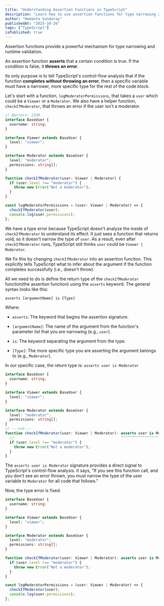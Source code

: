 ```yaml
---
title: "Understanding Assertion Functions in TypeScript"
description: "Learn how to use assertion functions for type narrowing and runtime validation."
author: "Hemanta Sundaray"
publishedAt: "2025-10-26"
tags: ["TypeScript"]
isPublished: true
---
```


Assertion functions provide a powerful mechanism for type narrowing and runtime validation.

An assertion function **asserts** that a certain condition is true. If the condition is false, it **throws an error**.

Its only purpose is to tell TypeScript's control-flow analysis that if the function **completes without throwing an error**, then a specific variable must have a narrower, more specific type for the rest of the code block.

Let's start with a function, `logModeratorPermissions`, that takes a `user` which could be a `Viewer` or a `Moderator`. We also have a helper function, `checkIfModerator`, that throws an error if the user isn't a moderator.

```ts twoslash title="TypeScript" showLineNumbers
// @errors: 2339
interface BaseUser {
  username: string;
}

interface Viewer extends BaseUser {
  level: "viewer";
}

interface Moderator extends BaseUser {
  level: "moderator";
  permissions: string[];
}

function checkIfModerator(user: Viewer | Moderator) {
  if (user.level !== "moderator") {
    throw new Error("Not a moderator");
  }
}

const logModeratorPermissions = (user: Viewer | Moderator) => {
  checkIfModerator(user);
  console.log(user.permissions);
};
```

We have a type error because TypeScript doesn't analyze the inside of `checkIfModerator` to understand its effect. It just sees a function that returns void, so it doesn't narrow the type of `user`. As a result, even after `checkIfModerator` runs, TypeScript still thinks `user` could be `Viewer | Moderator`.

We fix this by changing `checkIfModerator` into an assertion function. This explicitly tells TypeScript what to infer about the argument if the function completes successfully (i.e., doesn't throw).

All we need to do is define the return type of the `checkIfModerator` function(the assertion function) using the `asserts` keyword. The general syntax looks like this:

```ts title="TypeScript" showLineNumbers
asserts [argumentName] is [Type]
```

Where:

- `asserts`: The keyword that begins the assertion signature.

- `[argumentName]`: The name of the argument from the function's parameter list that you are narrowing (e.g., `user`).

- `is`: The keyword separating the argument from the type.

- `[Type]`: The more specific type you are asserting the argument belongs to (e.g., `Moderator`).

In our specific case, the return type is: `asserts user is Moderator`

```ts {14-18} twoslash title="TypeScript" showLineNumbers
interface BaseUser {
  username: string;
}

interface Viewer extends BaseUser {
  level: "viewer";
}

interface Moderator extends BaseUser {
  level: "moderator";
  permissions: string[];
}
// ---cut---
function checkIfModerator(user: Viewer | Moderator): asserts user is Moderator {
  //                                                 ^^^^^^^^^^^^^^^^^^^^^^^^^
  if (user.level !== "moderator") {
    throw new Error("Not a moderator");
  }
}
```

The `asserts user is Moderator` signature provides a direct signal to TypeScript's control-flow analysis. It says, "If you see this function call, and you don't see an error thrown, you must narrow the type of the user variable to `Moderator` for all code that follows."

Now, the type error is fixed.

```ts twoslash title="TypeScript" showLineNumbers
interface BaseUser {
  username: string;
}

interface Viewer extends BaseUser {
  level: "viewer";
}

interface Moderator extends BaseUser {
  level: "moderator";
  permissions: string[];
}

function checkIfModerator(user: Viewer | Moderator): asserts user is Moderator {
  if (user.level !== "moderator") {
    throw new Error("Not a moderator");
  }
}

const logModeratorPermissions = (user: Viewer | Moderator) => {
  checkIfModerator(user);
  console.log(user.permissions);
};
```
